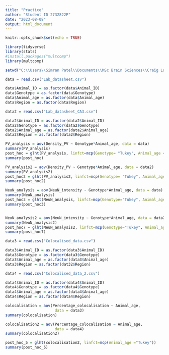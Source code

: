 ---
title: "Practice"
author: "Student ID 2732822P"
date: "2023-08-08"
output: html_document
---

```{r setup, include=FALSE}
knitr::opts_chunk$set(echo = TRUE)

library(tidyverse)
library(stats)
#install.packages("multcomp")
library(multcomp)

```

```{r setup, include=FALSE}

setwd("C:\\Users\\Simran Patel\\Documents\\MSc Brain Sciences\\Craig Lab\\Lab analysis")
```

```{r setup, include=FALSE}

data = read.csv("Lab_datasheet.csv")

data$Animal_ID = as.factor(data$Animal_ID)
data$Genotype = as.factor(data$Genotype)
data$Animal_age = as.factor(data$Animal_age)
data$Region = as.factor(data$Region)

data2 = read.csv("Lab_datasheet_CA3.csv")

data2$Animal_ID = as.factor(data2$Animal_ID)
data2$Genotype = as.factor(data2$Genotype)
data2$Animal_age = as.factor(data2$Animal_age)
data2$Region = as.factor(data2$Region)
```

```{r setup, include=FALSE}
 
PV_analysis = aov(Density_PV ~ Genotype*Animal_age, data = data)
summary(PV_analysis)
post_hoc = glht(PV_analysis, linfct=mcp(Genotype= "Tukey", Animal_age = "Tukey"))
summary(post_hoc)

PV_analysis2 = aov(Density_PV ~ Genotype*Animal_age, data = data2)
summary(PV_analysis2)
post_hoc2 = glht(PV_analysis2, linfct=mcp(Genotype= "Tukey", Animal_age = "Tukey"))
summary(post_hoc2)

```


```{r setup, include=FALSE}
 
NeuN_analysis = aov(NeuN_intensity ~ Genotype*Animal_age, data = data)
summary(NeuN_analysis)
post_hoc3 = glht(NeuN_analysis, linfct=mcp(Genotype="Tukey", Animal_age = "Tukey"))
summary(post_hoc3)


NeuN_analysis2 = aov(NeuN_intensity ~ Genotype*Animal_age, data = data2)
summary(NeuN_analysis2)
post_hoc7 = glht(NeuN_analysis2, linfct=mcp(Genotype="Tukey", Animal_age = "Tukey"))
summary(post_hoc7)
```

```{r setup, include=FALSE}

data3 = read.csv("Colocalised_data.csv")

data3$Animal_ID = as.factor(data3$Animal_ID)
data3$Genotype = as.factor(data3$Genotype)
data3$Animal_age = as.factor(data3$Animal_age)
data3$Region = as.factor(dat32$Region)

data4 = read.csv("Colocalised_data_2.csv")

data4$Animal_ID = as.factor(data4$Animal_ID)
data4$Genotype = as.factor(data4$Genotype)
data4$Animal_age = as.factor(data4$Animal_age)
data4$Region = as.factor(data4$Region)

```

```{r setup, include=FALSE}
 
colocalisation = aov(Percentage_colocalisation ~ Animal_age, 
                      data = data3)
summary(colocalisation)

colocalisation2 = aov(Percentage_colocalisation ~ Animal_age, 
                      data = data4)
summary(colocalisation2)

post_hoc_5 = glht(colocalisation2, linfct=mcp(Animal_age ="Tukey"))
summary(post_hoc_5)
```
